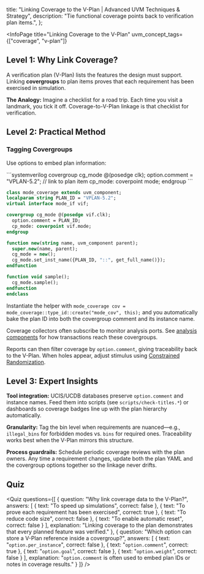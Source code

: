 
  title: "Linking Coverage to the V-Plan | Advanced UVM Techniques & Strategy",
  description: "Tie functional coverage points back to verification plan items.",
};

<InfoPage
  title="Linking Coverage to the V-Plan"
  uvm_concept_tags={["coverage", "v-plan"]}
>

  ## Level 1: Why Link Coverage?

  A verification plan (V-Plan) lists the features the design must support. Linking **covergroups** to plan items proves that each requirement has been exercised in simulation.

  **The Analogy:** Imagine a checklist for a road trip. Each time you visit a landmark, you tick it off. Coverage-to-V-Plan linkage is that checklist for verification.

  ## Level 2: Practical Method

  ### Tagging Covergroups

  Use options to embed plan information:

  <InteractiveCode>
  ```systemverilog
  covergroup cg_mode @(posedge clk);
    option.comment = "VPLAN-5.2"; // link to plan item
    cp_mode: coverpoint mode;
  endgroup
  ```
  </InteractiveCode>

  ```systemverilog
class mode_coverage extends uvm_component;
  localparam string PLAN_ID = "VPLAN-5.2";
  virtual interface mode_if vif;

  covergroup cg_mode @(posedge vif.clk);
    option.comment = PLAN_ID;
    cp_mode: coverpoint vif.mode;
  endgroup

  function new(string name, uvm_component parent);
    super.new(name, parent);
    cg_mode = new();
    cg_mode.set_inst_name({PLAN_ID, "::", get_full_name()});
  endfunction

  function void sample();
    cg_mode.sample();
  endfunction
endclass
  ```

  Instantiate the helper with `mode_coverage cov = mode_coverage::type_id::create("mode_cov", this);` and you automatically bake the plan ID into both the covergroup comment and its instance name.

Coverage collectors often subscribe to monitor analysis ports. See [analysis components](/curriculum/T2_Intermediate/I-UVM-2_Building_TB/index#monitors-scoreboards-and-the-analysis-fabric) for how transactions reach these covergroups.

  Reports can then filter coverage by `option.comment`, giving traceability back to the V-Plan. When holes appear, adjust stimulus using [Constrained Randomization](/curriculum/T2_Intermediate/I-SV-2_Constrained_Randomization).

  ## Level 3: Expert Insights

  **Tool integration:** UCIS/UCDB databases preserve `option.comment` and instance names. Feed them into scripts (see `scripts/check-titles.*`) or dashboards so coverage badges line up with the plan hierarchy automatically.

  **Granularity:** Tag the bin level when requirements are nuanced—e.g., `illegal_bins` for forbidden modes vs. `bins` for required ones. Traceability works best when the V-Plan mirrors this structure.

  **Process guardrails:** Schedule periodic coverage reviews with the plan owners. Any time a requirement changes, update both the plan YAML and the covergroup options together so the linkage never drifts.

  ## Quiz

  <Quiz questions={[
    {
      question: "Why link coverage data to the V-Plan?",
      answers: [
        { text: "To speed up simulations", correct: false },
        { text: "To prove each requirement has been exercised", correct: true },
        { text: "To reduce code size", correct: false },
        { text: "To enable automatic reset", correct: false }
      ],
      explanation: "Linking coverage to the plan demonstrates that every planned feature was verified."
    },
    {
      question: "Which option can store a V-Plan reference inside a covergroup?",
      answers: [
        { text: "`option.per_instance`", correct: false },
        { text: "`option.comment`", correct: true },
        { text: "`option.goal`", correct: false },
        { text: "`option.weight`", correct: false }
      ],
      explanation: "`option.comment` is often used to embed plan IDs or notes in coverage results."
    }
  ]} />

</InfoPage>

